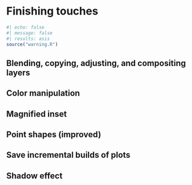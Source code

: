 # Finishing touches {#sec-finishing-touches}

```r
#| echo: false
#| message: false
#| results: asis
source("warning.R")
```

## Blending, copying, adjusting, and compositing layers

## Color manipulation

## Magnified inset

## Point shapes (improved)

## Save incremental builds of plots

## Shadow effect
